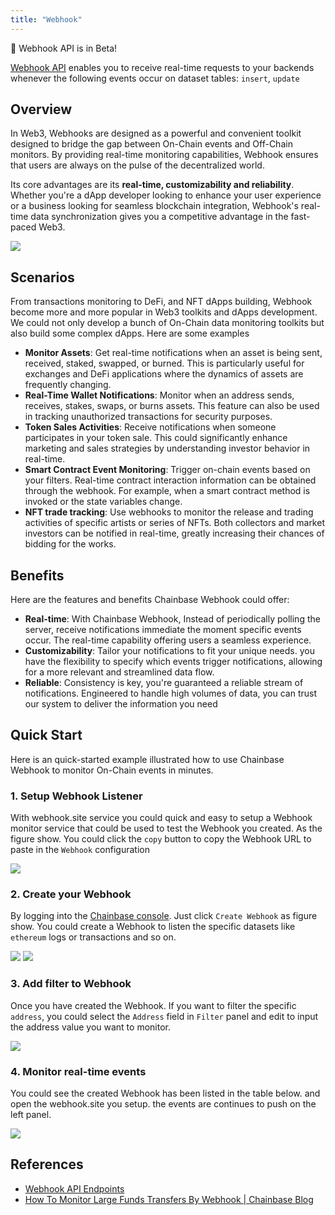 ```yaml
---
title: "Webhook"
---
```


<Note>
🎉 Webhook API is in Beta!

[Webhook API](/api-reference/webhook-api/get-all-webhooks) enables you to receive real-time requests to your backends whenever the following events occur on dataset tables: `insert`, `update`
</Note>

## Overview

In Web3, Webhooks are designed as a powerful and convenient toolkit designed to bridge the gap between On-Chain events and Off-Chain monitors. By providing real-time monitoring capabilities, Webhook ensures that users are always on the pulse of the decentralized world.

Its core advantages are its **real-time, customizability and reliability**. Whether you're a dApp developer looking to enhance your user experience or a business looking for seamless blockchain integration, Webhook's real-time data synchronization gives you a competitive advantage in the fast-paced Web3.

<Frame>
    <img src="https://files.readme.io/b09a077-image.png" />
</Frame>

## Scenarios

From transactions monitoring to DeFi, and NFT dApps building, Webhook become more and more popular in Web3 toolkits and dApps development. We could not only develop a bunch of On-Chain data monitoring toolkits but also build some complex dApps. Here are some examples

- **Monitor Assets**: Get real-time notifications when an asset is being sent, received, staked, swapped, or burned. This is particularly useful for exchanges and DeFi applications where the dynamics of assets are frequently changing.
- **Real-Time Wallet Notifications**: Monitor when an address sends, receives, stakes, swaps, or burns assets. This feature can also be used in tracking unauthorized transactions for security purposes.
- **Token Sales Activities**: Receive notifications when someone participates in your token sale. This could significantly enhance marketing and sales strategies by understanding investor behavior in real-time.
- **Smart Contract Event Monitoring**: Trigger on-chain events based on your filters. Real-time contract interaction information can be obtained through the webhook. For example, when a smart contract method is invoked or the state variables change.
- **NFT trade tracking**: Use webhooks to monitor the release and trading activities of specific artists or series of NFTs. Both collectors and market investors can be notified in real-time, greatly increasing their chances of bidding for the works.

## Benefits

Here are the features and benefits Chainbase Webhook could offer:

- **Real-time**: With Chainbase Webhook, Instead of periodically polling the server, receive notifications immediate the moment specific events occur. The real-time capability offering users a seamless experience.
- **Customizability**: Tailor your notifications to fit your unique needs. you have the flexibility to specify which events trigger notifications, allowing for a more relevant and streamlined data flow.
- **Reliable**: Consistency is key, you're guaranteed a reliable stream of notifications. Engineered to handle high volumes of data, you can trust our system to deliver the information you need

## Quick Start

Here is an quick-started example illustrated how to use Chainbase Webhook to monitor On-Chain events in minutes.

### 1. Setup Webhook Listener

With webhook.site service you could quick and easy to setup a Webhook monitor service that could be used to test the Webhook you created.
As the figure show. You could click the `copy` button to copy the Webhook URL to paste in the `Webhook` configuration

<Frame caption="Webhook.site Test Service">
    <img src="https://files.readme.io/28d7d09-image.png" />
</Frame>


### 2. Create your Webhook

By logging into the [Chainbase console](https://console.chainbase.com/sync/webhook). Just click `Create Webhook` as figure show. You could create a Webhook to listen the specific datasets like `ethereum` logs or transactions and so on.

<Frame caption="Webhook Management">
    <img src="https://files.readme.io/d7c05da-image.png" />
</Frame>

<Frame caption="Create Webhook">
    <img src="https://files.readme.io/dac4b60-image.png" />
</Frame>

### 3. Add filter to Webhook

Once you have created the Webhook. If you want to filter the specific `address`,  you could select the `Address` field in `Filter` panel and edit to input the address value you want to monitor.

<Frame caption="Specify the Address Filter">
    <img src="https://files.readme.io/7eb2aef-image.png" />
</Frame>

### 4. Monitor real-time events

You could see the created Webhook has been listed in the table below. and open the webhook.site you setup. the events are continues to push on the left panel.

<Frame caption="Monitor Webhook Events">
    <img src="https://files.readme.io/289f4a7-image.png" />
</Frame>

## References

- [Webhook API Endpoints](https://docs.chainbase.com/reference/get-webhook)
- [How To Monitor Large Funds Transfers By Webhook | Chainbase Blog](https://chainbase.com/blog/article/how-to-monitor-large-funds-transfers-by-webhook)
